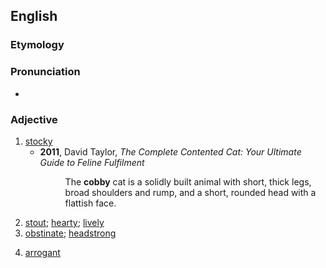 ==English==

===Etymology===
{{suffix|en|cob|y}}

===Pronunciation===
* {{IPA|/ˈkɒbi/|lang=en}}

===Adjective===
{{en-adj|cobbier}}

# [[stocky]]
#* '''2011''', David Taylor, ''The Complete Contented Cat: Your Ultimate Guide to Feline Fulfilment''
#*: The '''cobby''' cat is a solidly built animal with short, thick legs, broad shoulders and rump, and a short, rounded head with a flattish face.
# [[stout]]; [[hearty]]; [[lively]]
# [[obstinate]]; [[headstrong]]
#: {{rfquotek|lang=en|Brockett}}
# [[arrogant]]